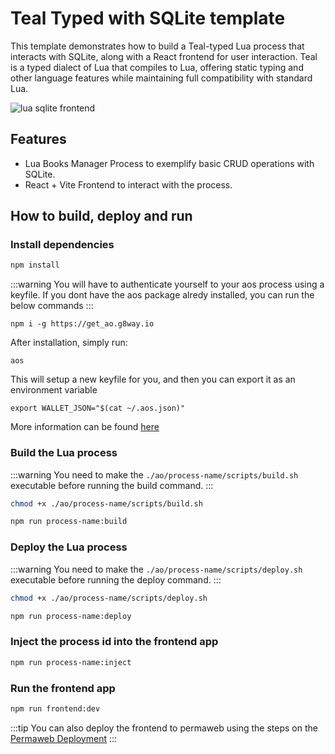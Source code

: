# Teal Typed with SQLite template

This template demonstrates how to build a Teal-typed Lua process that interacts with SQLite, along with a React frontend for user interaction. Teal is a typed dialect of Lua that compiles to Lua, offering static typing and other language features while maintaining full compatibility with standard Lua.

![lua sqlite frontend](/lua-sqlite.png)

## Features

- Lua Books Manager Process to exemplify basic CRUD operations with SQLite.
- React + Vite Frontend to interact with the process.

## How to build, deploy and run

### Install dependencies

```bash
npm install
```
:::warning
You will have to authenticate yourself to your aos process using a keyfile.
If you dont have the aos package alredy installed, you can run the below commands
:::
```
npm i -g https://get_ao.g8way.io
```
After installation, simply run:
```
aos
```
This will setup a new keyfile for you, and then you can export it as an environment variable
```
export WALLET_JSON="$(cat ~/.aos.json)"
```
More information can be found [here](https://cookbook_ao.g8way.io/welcome/getting-started.html#installing-aos)

### Build the Lua process

:::warning
You need to make the `./ao/process-name/scripts/build.sh` executable before running the build command.
:::

```bash
chmod +x ./ao/process-name/scripts/build.sh

npm run process-name:build
```

### Deploy the Lua process

:::warning
You need to make the `./ao/process-name/scripts/deploy.sh` executable before running the deploy command.
:::

```bash
chmod +x ./ao/process-name/scripts/deploy.sh

npm run process-name:deploy
```

### Inject the process id into the frontend app

```bash
npm run process-name:inject
```

### Run the frontend app

```bash
npm run frontend:dev
```

:::tip
You can also deploy the frontend to permaweb using the steps on the [Permaweb Deployment](/frontend-development/permaweb-deployment)
:::